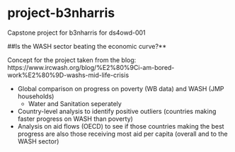 # project-b3nharris
Capstone project for b3nharris for ds4owd-001

##Is the WASH sector beating the economic curve?**

Concept for the project taken from the blog: https://www.ircwash.org/blog/%E2%80%9Ci-am-bored-work%E2%80%9D-washs-mid-life-crisis

- Global comparison on progress on poverty (WB data) and WASH (JMP households)
	- Water and Sanitation seperately
- Country-level analysis to identify positive outliers (countries making faster progress on WASH than poverty)
- Analysis on aid flows (OECD) to see if those countries making the best progress are also those receiving most aid per capita (overall and to the WASH sector)
